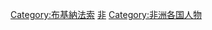 {{Commons cat|People of Burkina Faso}}

[[Category:布基納法索|Category:布基納法索]]
[[Category:各國人物|非]]
[[Category:非洲各国人物|Category:非洲各国人物]]